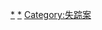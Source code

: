 {{Categories by country|nocat}}
[[Category:各国下落不明者|*]]
[[Category:各国未解决刑事案件|*]]
[[Category:失踪案|Category:失踪案]]